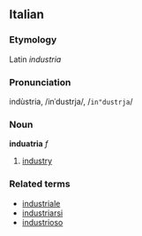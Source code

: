 ==Italian==
===Etymology===
Latin ''industria''
===Pronunciation===
indùstria, /inˈdustrja/, /<tt>in"dustrja</tt>/
===Noun===
'''induatria''' ''f''

# [[industry]]

===Related terms===
*[[industriale]]
*[[industriarsi]]
*[[industrioso]]
